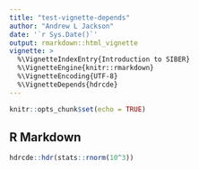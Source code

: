 ```yaml
---
title: "test-vignette-depends"
author: "Andrew L Jackson"
date: '`r Sys.Date()`'
output: rmarkdown::html_vignette
vignette: >
  %\VignetteIndexEntry{Introduction to SIBER}
  %\VignetteEngine{knitr::rmarkdown}
  %\VignetteEncoding{UTF-8}
  %\VignetteDepends{hdrcde}
---
```


```r
knitr::opts_chunk$set(echo = TRUE)
```

## R Markdown

```r

hdrcde::hdr(stats::rnorm(10^3))

```

